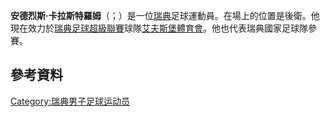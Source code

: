 {{blpunsourced|time=2015-06-04T15:45:36+00:00}}
{{expand|time=2015-06-04T15:45:36+00:00}}
'''安德烈斯·卡拉斯特羅姆'''（{{lang-sv|Andreas Klarström}}；{{bd|1977年|12月23日}}）是一位[[瑞典|瑞典]]足球運動員。在場上的位置是後衛。他現在效力於[[瑞典足球超級聯賽|瑞典足球超級聯賽]]球隊[[艾夫斯堡體育會|艾夫斯堡體育會]]。他也代表瑞典國家足球隊參賽。
==參考資料==
{{Reflist}}

{{DEFAULTSORT: Klarström, Andreas}}
[[Category:瑞典男子足球运动员|Category:瑞典男子足球运动员]]